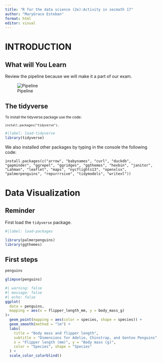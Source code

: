 ```yaml
---
title: "R for the data science (2e):Activity in secmath 17"
author: "MaryGrace Esteban"
format: html
editor: visual
---
```


# INTRODUCTION

## What will You Learn

Review the pipeline because we will make it a part of our exam.

![Pipeline](R4dspics/R4dspic1.png)

## The tidyverse

~To install the tidyverse package use the code:~

~`install.packages("tidyverse").`~

```r
#|label: load-tidyverse
library(tidyverse)
```

We also installed other packages by typing in the console the following code:

`install.packages(c("arrow", "babynames", "curl", "duckdb", "gapminder", "ggrepel", "ggridges", "ggthemes", "hexbin", "janitor", "Lahman", "leaflet", "maps", "nycflights13", "openxlsx", "palmerpenguins", "repurrrsive", "tidymodels", "writexl"))`

# Data Visualization

::: callout-note
## Reminder

First load the `tidyverse` package.
:::

```r
#|label: load-packages

library(palmerpenguins)
library(ggthemes)
```

## First steps

```r
penguins
```

```r
glimpse(penguins)
```

```r
#| warning: false
#| message: false
#| echo: false
ggplot(
  data = penguins,
  mapping = aes(x = flipper_length_mm, y = body_mass_g)
)+
  geom_point(mapping = aes(color = species, shape = species)) +
  geom_smooth(method = "lm") +
  labs(
    title = "Body mass and flipper length",
    subtitle = "Dimensions for Adelie, Chinstrap, and Gentoo Penguins",
    x = "Flipper length (mm)", y = "Body mass (g)",
    color = "Species", shape = "Species"
  ) +
  scale_color_colorblind()
```
